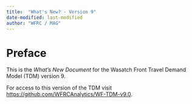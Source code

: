 ```yaml
---
title:  "What's New? - Version 9"
date-modified: last-modified
author: "WFRC / MAG"
---
```


# Preface {.unnumbered}

This is the *What's New Document* for the Wasatch Front Travel Demand Model (TDM) version 9.

For access to this version of the TDM visit <https://github.com/WFRCAnalytics/WF-TDM-v9.0>.